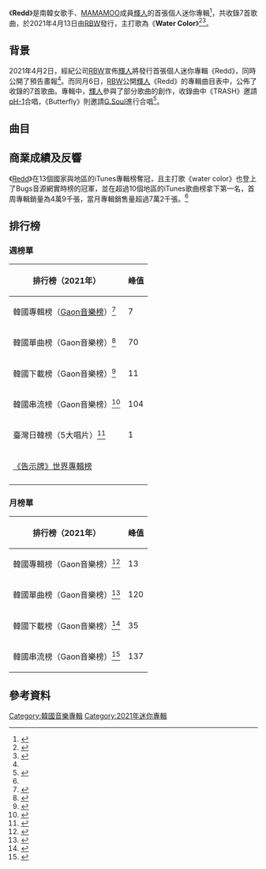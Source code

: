 {{Refimprove|time=2021-05-03T05:23:34+00:00}}
{{lowercase}}
{{Infobox album
| Name        = Redd
| Type        = 迷你專輯
| Artist      = [[輝人|輝人]]
| Cover       = Wheein-Redd.jpg
| Released    = 2021年4月13日
| Recorded    = 2021年
| format      = {{hlist|[[CD|CD]]|[[數位音樂下載|數位音樂下載]]|[[串流|串流]]}}
| Genre       = {{hlist|[[韓語流行音樂|K-pop]]|[[舞曲|Dance]]}}
| next_year   = 2022
| next_title  = [[WHEE|WHEE]]
| Length      = 
| Language    = {{hlist|[[韓語|韓語]]|[[英語|英語]]}}
| Label       = {{hlist|[[RBW|RBW]]|[[Kakao_M|Kakao M]]}}
| Producer    = 
| Reviews     =
| Misc        = 
{{External music video
|Type=EP
|{{YouTube|ShFKF2YN7H0|Water Color}}
}}
}}

《'''Redd'''》是南韓女歌手、[[MAMAMOO|MAMAMOO]]成員[[輝人|輝人]]的首張個人迷你專輯<ref>{{cite news |title=MAMAMOO's Wheein's solo album 'WHEE' tops iTunes album charts in THESE many countries |url=https://www.pinkvilla.com/entertainment/mamamoos-wheeins-solo-album-whee-tops-itunes-album-charts-these-many-countries-996511 |accessdate=2022-01-19 |work=PINKVILLA |date=2022-01-17 |language=en |archive-date=2022-01-19 |archive-url=https://web.archive.org/web/20220119085944/https://www.pinkvilla.com/entertainment/mamamoos-wheeins-solo-album-whee-tops-itunes-album-charts-these-many-countries-996511 }}</ref>，共收錄7首歌曲，於2021年4月13日由[[RBW|RBW]]發行，主打歌為《'''Water Color'''》<ref name="#1">{{cite web|url=https://times.hinet.net/news/23278358|title=MAMAMOO輝人以SOLO歌手回歸 發表首張迷你專輯「Redd」|first=|last=CHI|date=2021-04-02|website=www.times.hinet.net}}</ref><ref>{{cite news |title=MAMAMOO's Wheein to shake up music scene with new release 'WHEE' |url=https://www.koreatimes.co.kr/www/art/2022/01/732_322068.html |accessdate=2022-01-19 |work=koreatimes |date=2022-01-11 |language=en |archive-date=2022-01-19 |archive-url=https://web.archive.org/web/20220119090427/https://www.koreatimes.co.kr/www/art/2022/01/732_322068.html }}</ref>。

==背景==
2021年4月2日，經紀公司[[RBW|RBW]]宣佈[[輝人|輝人]]將發行首張個人迷你專輯《Redd》，同時公開了預告畫報<ref name="#1"/>。而同月6日，[[RBW|RBW]]公開[[輝人|輝人]]《Redd》的專輯曲目表中，公佈了收錄的7首歌曲。專輯中，[[輝人|輝人]]參與了部分歌曲的創作，收錄曲中《TRASH》邀請[[朴俊元|pH-1]]合唱，《Butterfly》則邀請[[G.Soul|G.Soul]]進行合唱<ref name="#2">{{cite news |title=Watch: MAMAMOO’s Wheein Reflects On Love In Elegant MV For “Make Me Happy” |url=https://www.soompi.com/article/1505350wpp/mamamoos-wheein-announces-solo-comeback-with-teasers-for-new-album-whee |accessdate=2022-01-19 |work=Soompi |date=1640332486 |language=en |archive-date=2022-04-25 |archive-url=https://web.archive.org/web/20220425080847/https://www.soompi.com/article/1505350wpp/mamamoos-wheein-announces-solo-comeback-with-teasers-for-new-album-whee }}</ref>。

==曲目==
{{tracklist
| full_width      = yes
| collapsed       = 
| headline        = 《Redd》
| extra_column    = 
| total_length    =

| title1          = '''Water Color'''
| note1           = 
| lyrics1         = 朴㥥潒(RBW)<br>JQ<br>Nam Hye-joo(makeumine works)
| music1          = 朴㥥潒(RBW)
| arranger1       = 朴㥥潒(RBW)
| length1         = 3:09

| title2          = TRASH
| note2           = Feat. pH-1
| lyrics2         = 朴㥥潒(RBW)<br>pH-1
| music2          = 朴㥥潒(RBW)<br>輝人<br>pH-1
| arranger2       = 朴㥥潒(RBW)
| length2         = 2:52

| title3          = OHOO
| note3           = 
| lyrics3         = 輝人
| music3          = Ahn Shin-ae
| arranger3       = Choi Yong-chan(lunCHbox)
| length3         = 3:16

| title4          = Butterfly 
| note4           = Feat. GSoul
| lyrics4         = 朴㥥潒(RBW)
| music4          = 朴㥥潒(RBW)<br>Mingkey(RBW)
| arranger4       = 朴㥥潒(RBW)
| length4         = 3:28

| title5          = Spring time
| note5           = 
| lyrics5         = 輝人<br>朴㥥潒(RBW)
| music5          = 朴㥥潒(RBW)<br>輝人<br>fisherman
| arranger5       = 朴㥥潒(RBW)<br>fisherman
| length5         = 2:40

| title6          = NO THANKS
| note6           = 
| lyrics6         = 朴㥥潒(RBW)
| music6          = 朴㥥潒(RBW)
| arranger6       = 朴㥥潒(RBW)
| length6         = 3:52

| title7          = Water Color (English Ver.)
| note7           = 
| lyrics7         = 朴㥥潒(RBW)<br>ReMi<br>JQ<br>Nam Hye-joo(makeumine works)
| music7          = 朴㥥潒(RBW)
| arranger7       = 朴㥥潒(RBW)
| length7         = 
}}

==商業成績及反響==
《[[Redd|Redd]]》在13個國家與地區的iTunes專輯榜奪冠，且主打歌《water color》也登上了Bugs音源網實時榜的冠軍，並在超過10個地區的iTunes歌曲榜拿下第一名，首周專輯銷量為4萬9千張，當月專輯銷售量超過7萬2千張。<ref name="#2"/>

==排行榜==
{{col-begin}}
{{col-2}}
===週榜單===
{|class="wikitable" style="text-align:center;"
|-
! 排行榜（2021年）||峰值
|-
| 韓國專輯榜（[[Gaon音樂榜|Gaon音樂榜]]）<ref>{{cite web|title=2021년 16주차 Album Chart|url=http://gaonchart.co.kr/main/section/chart/album.gaon?nationGbn=T&serviceGbn=&targetTime=16&hitYear=2021&termGbn=week|accessdate=2021-05-08|language=ko|archive-date=2021-04-24|archive-url=https://web.archive.org/web/20210424153027/http://www.gaonchart.co.kr/main/section/chart/album.gaon?nationGbn=T&serviceGbn=&targetTime=16&hitYear=2021&termGbn=week|dead-url=no}}</ref> || 7
|-
| 韓國單曲榜（Gaon音樂榜）<ref>{{cite web|title=2021년 16주차 Digital Chart|url=http://gaonchart.co.kr/main/section/chart/online.gaon?nationGbn=T&serviceGbn=ALL&targetTime=16&hitYear=2021&termGbn=week|accessdate=2021-05-08|language=ko|archive-date=2016-11-25|archive-url=https://web.archive.org/web/20161125050200/http://gaonchart.co.kr/main/section/chart/online.gaon?nationGbn=T&serviceGbn=ALL&targetTime=16&hitYear=2021&termGbn=week|dead-url=no}}</ref> || 70
|-
| 韓國下載榜（Gaon音樂榜）<ref>{{cite web|title=2021년 16주차 Download Chart|url=http://gaonchart.co.kr/main/section/chart/online.gaon?nationGbn=T&serviceGbn=S1020&targetTime=16&hitYear=2021&termGbn=week|accessdate=2021-05-08|language=ko|archive-date=2021-04-22|archive-url=https://web.archive.org/web/20210422071945/http://gaonchart.co.kr/main/section/chart/online.gaon?nationGbn=T&serviceGbn=S1020&targetTime=16&hitYear=2021&termGbn=week|dead-url=no}}</ref> || 11
|-
| 韓國串流榜（Gaon音樂榜）<ref>{{cite web|title=2021년 16주차 Streaming Chart|url=http://gaonchart.co.kr/main/section/chart/online.gaon?nationGbn=T&serviceGbn=S1040&targetTime=16&hitYear=2021&termGbn=week|accessdate=2021-05-08|language=ko|archive-date=2021-05-12|archive-url=https://web.archive.org/web/20210512152052/http://gaonchart.co.kr/main/section/chart/online.gaon?nationGbn=T&serviceGbn=S1040&targetTime=16&hitYear=2021&termGbn=week|dead-url=no}}</ref> || 104
|-
| 臺灣日韓榜（5大唱片）<ref>{{cite web|title=2021年16週日韓榜|url=http://www.5music.com.tw/CDTop.asp?top=2|publisher=5大唱片|accessdate=2021-05-08|archive-date=2016-07-13|archive-url=https://web.archive.org/web/20160713164233/http://www.5music.com.tw/CDTop.asp?top=2|dead-url=no}}</ref>|| 1
|-
| [[告示牌世界專輯榜|《告示牌》世界專輯榜]] || 
|-
| {{tsl|en|Kpop Hot 100|告示牌韓國百強單曲|《告示牌》韓國百強單曲}}  || 
|}
{{col-2}}

===月榜單===
{|class="wikitable" style="text-align:center;"
|-
! 排行榜（2021年）||峰值
|-
| 韓國專輯榜（Gaon音樂榜）<ref>{{cite web|title=2021년 04월 Album Chart|url=http://gaonchart.co.kr/main/section/chart/album.gaon?nationGbn=T&serviceGbn=&termGbn=month|accessdate=2021-05-08|language=ko|archive-date=2016-03-20|archive-url=https://web.archive.org/web/20160320024001/http://gaonchart.co.kr/main/section/chart/album.gaon?nationGbn=T&serviceGbn=&termGbn=month|dead-url=no}}</ref> || 13
|-
| 韓國單曲榜（Gaon音樂榜）<ref>{{cite web|title=2021년 04월 Digital Chart|url=http://gaonchart.co.kr/main/section/chart/online.gaon?nationGbn=T&serviceGbn=ALL&termGbn=month|accessdate=2021-05-08|language=ko|archive-date=2016-04-09|archive-url=https://web.archive.org/web/20160409193455/http://gaonchart.co.kr/main/section/chart/online.gaon?nationGbn=T&serviceGbn=ALL&termGbn=month|dead-url=no}}</ref> || 120
|-
| 韓國下載榜（Gaon音樂榜）<ref>{{cite web|title=2021년 04월 Download Chart|url=http://gaonchart.co.kr/main/section/chart/online.gaon?nationGbn=T&serviceGbn=S1020&termGbn=month|accessdate=2021-05-08|language=ko|archive-date=2017-03-14|archive-url=https://web.archive.org/web/20170314111606/http://gaonchart.co.kr/main/section/chart/online.gaon?nationGbn=T&serviceGbn=S1020&termGbn=month|dead-url=no}}</ref> || 35
|-
| 韓國串流榜（Gaon音樂榜）<ref>{{cite web|title=2021년 04월 Streaming Chart|url=http://gaonchart.co.kr/main/section/chart/online.gaon?nationGbn=T&serviceGbn=S1040&termGbn=month|accessdate=2021-05-08|language=ko|archive-date=2016-09-13|archive-url=https://web.archive.org/web/20160913020557/http://gaonchart.co.kr/main/section/chart/online.gaon?nationGbn=T&serviceGbn=S1040&termGbn=month|dead-url=no}}</ref> || 137
|}
{{col-end}}

== 參考資料 ==
{{Reflist}}

{{MAMAMOO}}

[[Category:韓國音樂專輯|Category:韓國音樂專輯]]
[[Category:2021年迷你專輯|Category:2021年迷你專輯]]
